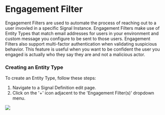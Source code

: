 # Engagement Filter

Engagement Filters are used to automate the process of reaching out to a user invovled in a specific Signal Instance. Engagement Filters make use of Entity Types that match email addresses for users in your environment and custom message you configure to be sent to those users. Engagement Filters also support multi-factor authentication when validating suspicious behavior. This feature is useful when you want to be confident the user you engaged is actually who they say they are and not a malicious actor.

### Creating an Entity Type

To create an Entity Type, follow these steps:

1. Navigate to a Signal Definition edit page.
2. Click on the '+' icon adjacent to the 'Engagement Filter(s)' dropdown menu.

![](/img/admin-ui-signal-engagement-filter.png)
